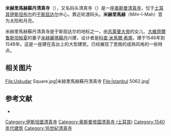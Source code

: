 {{Infobox religious building
| building_name         = 米赫里馬赫蘇丹清真寺 
| infobox_width         = 265px
| image                 = İstanbul 5067.jpg
| image_size            = 244px
| location              = [[土耳其|土耳其]][[伊斯坦布尔|伊斯坦布尔]]
| geo                   = {{Coord|41|01|36|N|29|00|58|E|region:TR_type:landmark|title=inline,title}}
| religious_affiliation = [[伊斯兰教|伊斯兰教]]
| architecture          = yes
| architect             = [[科查·米馬爾·希南|科查·米馬爾·希南]]
| architecture_type     = 清真寺
| groundbreaking        = 1546
| year_completed        = 1548
| minaret_quantity      = 2
| materials             = 花岗岩、[[大理石|大理石]]
}}
'''米赫里馬赫蘇丹清真寺'''（{{lang-tr|Mihrimah Sultan Camii}}），又名码头清真寺（{{lang-tr|İskele Camii}}）是一座[[奥斯曼帝国|奥斯曼]][[清真寺|清真寺]]，位于[[土耳其|土耳其]][[伊斯坦布尔|伊斯坦布尔]]的[[于斯屈达尔|于斯屈达尔]]中心，靠近轮渡码头。'''米赫里馬赫'''（Mihr-î-Mah）意为太阳和月亮。

米赫里馬赫蘇丹清真寺是于斯屈达尔的地标之一，由[[苏莱曼大帝|苏莱曼大帝]]的女儿、[[大維齊爾|大維齊爾]][[鲁斯坦帕夏|鲁斯坦帕夏]]的妻子[[米赫麗瑪蘇丹|米赫麗瑪蘇丹]]兴建，设计者是[[科查·米馬爾·希南|科查·米馬爾·希南]]，建于1546年到1548年。这是一座建在高台上的大型建筑，已经展现了思南的成熟风格的一些特点。 

== 相关图片 ==
<gallery>

File:Uskudar Square.jpg|米赫里馬赫蘇丹清真寺
File:İstanbul 5062.jpg|
</gallery>

==参考文献==
* {{cite web|url=http://www.archnet.org/library/sites/one-site.jsp?site_id=7996|title=Mihrimah Sultan Complex at Üsküdar|accessdate=2009-10-20|author=ArchNet|deadurl=yes|archiveurl=https://web.archive.org/web/20090106230513/http://archnet.org/library/sites/one-site.jsp?site_id=7996|archivedate=2009-01-06}}

{{Commons category|Mihrimah Sultan Mosque (Üsküdar)}}

{{Coord|41|01|36.37|N|29|00|57.74|E|display=title|region:TR_type:landmark}}
{{土耳其清真寺}}

[[Category:伊斯坦堡清真寺|Category:伊斯坦堡清真寺]]
[[Category:奥斯曼帝国清真寺_(土耳其)|Category:奥斯曼帝国清真寺 (土耳其)]]
[[Category:1540年代建筑|Category:1540年代建筑]]
[[Category:16世紀清真寺|Category:16世紀清真寺]]